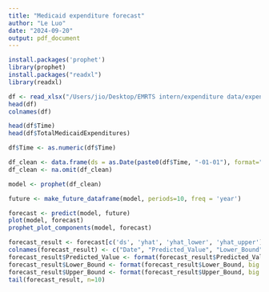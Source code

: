 ```yaml
---
title: "Medicaid expenditure forecast"
author: "Le Luo"
date: "2024-09-20"
output: pdf_document
---
```


```r
install.packages('prophet')
library(prophet)
install.packages("readxl")
library(readxl)

df <- read_xlsx("/Users/jio/Desktop/EMRTS intern/expenditure data/expenditure combine.xlsx")
head(df)
colnames(df)
```

```r
head(df$Time)
head(df$TotalMedicaidExpenditures)

df$Time <- as.numeric(df$Time)

df_clean <- data.frame(ds = as.Date(paste0(df$Time, "-01-01"), format="%Y-%m-%d"), y = df$TotalMedicaidExpenditures)
df_clean <- na.omit(df_clean)

model <- prophet(df_clean)

future <- make_future_dataframe(model, periods=10, freq = 'year')

forecast <- predict(model, future)
plot(model, forecast)
prophet_plot_components(model, forecast)

forecast_result <- forecast[c('ds', 'yhat', 'yhat_lower', 'yhat_upper')]
colnames(forecast_result) <- c("Date", "Predicted_Value", "Lower_Bound", "Upper_Bound")
forecast_result$Predicted_Value <- format(forecast_result$Predicted_Value, big.mark = ",", scientific = FALSE)
forecast_result$Lower_Bound <- format(forecast_result$Lower_Bound, big.mark = ",", scientific = FALSE)
forecast_result$Upper_Bound <- format(forecast_result$Upper_Bound, big.mark = ",", scientific = FALSE)
tail(forecast_result, n=10)

```
